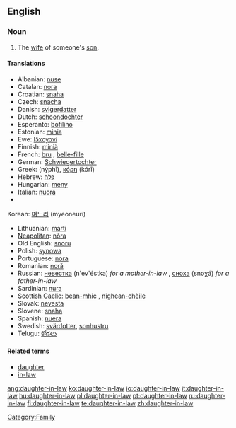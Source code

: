 ==English==
===Noun===
{{en-noun|sg=[[daughter]]-[[in-law]]|pl=daughters-in-law}}

# The [[wife]] of someone's [[son]].

====Translations====
{{trans-top|wife of someone's son}}
*Albanian: [[nuse]] {{f}}
*Catalan: [[nora]] {{f}}
*Croatian: [[snaha]] {{f}}
*Czech: [[snacha]] {{f}}
*Danish: [[svigerdatter]]
*Dutch: [[schoondochter]] {{f}}
*Esperanto: [[bofilino]]
*Estonian: [[minia]]
*Ewe: [[lɔ̃xoyɔvi]]
*Finnish: [[miniä]]
*French: [[bru#French|bru]] {{f}}, [[belle-fille]] {{f}}
*German: [[Schwiegertochter]] {{f}}
*Greek: {{t-|el|νύφη|f|s}} (nýphī), [[κόρη]] (kórī) {{f}}
*Hebrew: [[כַּלָּה]] {{f}}
*Hungarian: [[meny]]
*Italian: [[nuora]] {{f}}
*{{trans-mid}}
Korean: [[며느리]] (myeoneuri)
*Lithuanian: [[marti]]
*[[Neapolitan]]: [[nòra]] {{f}}
*Old English: [[snoru]] {{f}}
*Polish: [[synowa]] {{f}}
*Portuguese: [[nora]] {{f}}
*Romanian: [[noră]] {{f}}
*Russian: [[невестка]] (n'ev'éstka) ''for a mother-in-law'' {{f}}, [[сноха]] (snoχá) ''for a father-in-law'' {{f}}
*Sardinian: [[nura]] {{f}}
*[[Scottish Gaelic]]: [[bean-mhic]] {{f}}, [[nighean-chèile]] {{f}}
*Slovak: [[nevesta]] {{f}}
*Slovene: [[snaha]] {{f}}
*Spanish: [[nuera]] {{f}}
*Swedish: [[svärdotter]], [[sonhustru]]
*Telugu: [[కోడలు]]
{{trans-bottom}}

====Related terms====
*[[daughter]]
*[[in-law]]

[[Category:Family]]
[[ang:daughter-in-law]]
[[ko:daughter-in-law]]
[[io:daughter-in-law]]
[[it:daughter-in-law]]
[[hu:daughter-in-law]]
[[pl:daughter-in-law]]
[[pt:daughter-in-law]]
[[ru:daughter-in-law]]
[[fi:daughter-in-law]]
[[te:daughter-in-law]]
[[zh:daughter-in-law]]